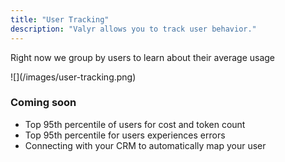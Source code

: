 ```yaml
---
title: "User Tracking"
description: "Valyr allows you to track user behavior."
---
```


Right now we group by users to learn about their average usage ​ ​

<Frame>![](/images/user-tracking.png)</Frame>

### Coming soon

- Top 95th percentile of users for cost and token count
- Top 95th percentile for users experiences errors
- Connecting with your CRM to automatically map your user
